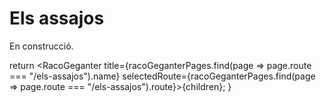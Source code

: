 
# Els assajos

En construcció.

  return <RacoGeganter
    title={racoGeganterPages.find(page => page.route === "/els-assajos").name}
    selectedRoute={racoGeganterPages.find(page => page.route === "/els-assajos").route}>{children}</RacoGeganter>;
}
